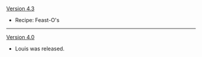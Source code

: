 {{Change History/Header}}
[[Version 4.3]]
*{{Color|New}} Recipe: Feast-O's
----
[[Version 4.0]]
* Louis was released.